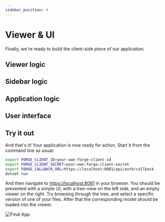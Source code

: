 ```yaml
---
sidebar_position: 4
---
```



# Viewer & UI

Finally, we're ready to build the client-side piece of our application.

## Viewer logic

<ViewerLogic />

## Sidebar logic

<SidebarLogic />

## Application logic

<AppLogic />

## User interface

<UiSetup />

## Try it out

And that's it! Your application is now ready for action. Start it from the command line as usual:

```bash
export FORGE_CLIENT_ID=your-own-forge-client-id
export FORGE_CLIENT_SECRET=your-own-forge-client-secret
export FORGE_CALLBACK_URL=https://localhost:8081/api/auth/callback
dotnet run
```

And then navigate to [https://localhost:8081](https://localhost:8081) in your browser.
You should be presented with a simple UI, with a tree-view on the left side, and an empty viewer on the right.
Try browsing through the tree, and select a specific version of one of your files. After that the corresponding
model should be loaded into the viewer.

![Final App](./final-app.png)
